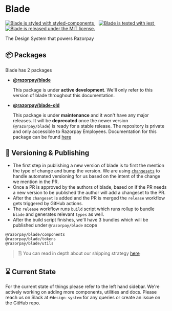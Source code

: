 
<Meta title="Guides/Intro" />

# Blade

<div>
  <a href="https://github.com/styled-components/styled-components">
    <img
      src="https://img.shields.io/badge/%F0%9F%92%85%20style-styled--components-orange.svg?colorB=db748e&colorA=444444&style=flat-square"
      alt="Blade is styled with styled-components"
    />
  </a>
  &nbsp;&nbsp;
  <a href="https://github.com/facebook/jest">
    <img
      src="https://img.shields.io/badge/tested%20with-jest-15c213.svg?colorA=444444&colorB=15c213&style=flat-square&logo=jest"
      alt="Blade is tested with jest"
    />
  </a>
  &nbsp;&nbsp;
  <a href="https://github.com/razorpay/blade/blob/master/LICENSE.md">
    <img
      src="https://img.shields.io/badge/license-MIT-blue.svg?style=flat-square&colorA=444444"
      alt="Blade is released under the MIT license."
    />
  </a>
</div>

<Heading variant="subheading">The Design System that powers Razorpay</Heading>

## 📦 Packages

Blade has 2 packages

- [**@razorpay/blade**](https://github.com/razorpay/blade/tree/master/packages/blade)

  This package is under **active development**. We'll only refer to this version of blade throughout this documentation.

- [**@razorpay/blade-old**](https://github.com/razorpay/blade-old#--blade-old)

  This package is under **maintenance** and it won't have any major releases. It will be **deprecated** once the newer version (`@razorpay/blade`) is ready for a stable release. The repository is private and only accessible to Razorpay Employees. Documentation for this package can be found [here](https://github.com/razorpay/blade-old#--blade-old)

## 📝 Versioning & Publishing

- The first step in publishing a new version of blade is to first the mention the type of change and bump the version. We are using [`changesets`](https://github.com/atlassian/changesets) to handle automated versioning for us based on the intent of the change we mention in the PR.
- Once a PR is approved by the authors of blade, based on if the PR needs a new version to be published the author will add a changeset to the PR.
- After the `changeset` is added and the PR is merged the `release` workflow gets triggered by GitHub actions.
- The `release` workflow runs `build` script which runs rollup to bundle `blade` and generates relevant `types` as well.
- After the build script finishes, we'll have 3 bundles which will be published under `@razorpay/blade` scope

```
@razorpay/blade/components
@razorpay/blade/tokens
@razorpay/blade/utils
```

> 🗒 You can read in depth about our shipping strategy [here](https://github.com/razorpay/blade/blob/master/rfcs/2021-06-15-shipping-blade.md)

## ⌛️ Current State

For the current state of things please refer to the left hand sidebar. We're actively working on adding more components, utilities and docs. Please reach us on Slack at `#design-system` for any queries or create an issue on the GitHub repo.
